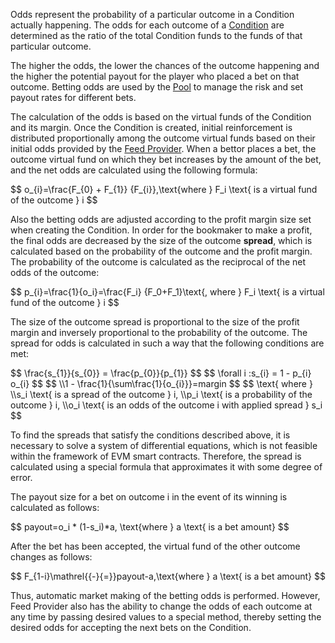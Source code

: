 
<PageHeadline
  title="Odds"
  subTitle="Odds are the measure of how much a market participant (i.e. a bettor) can win vs how much they bet."
/>

Odds represent the probability of a particular outcome in a Condition actually happening. The odds for each outcome of
a [Condition](/concepts/protocol/conditions) are determined as the ratio of the total Condition funds to the funds of
that particular outcome.

The higher the odds, the lower the chances of the outcome happening and the higher the potential payout for the player
who placed a bet on that outcome. Betting odds are used by the [Pool](/concepts/protocol/pools) to manage the risk and
set payout rates for different bets.

The calculation of the odds is based on the virtual funds of the Condition and its margin.
Once the Condition is created, initial reinforcement is distributed proportionally among the outcome virtual funds based
on their initial odds provided by the [Feed Provider](/concepts/basic/feed-providers). When a bettor places a bet,
the outcome virtual fund on which they bet increases by the amount of the bet, and the net odds are calculated using
the following formula:

<Formula>
$$
  o_{i}=\frac{F_{0} + F_{1}} {F_{i}},\text{where } F_i \text{ is a virtual fund of the outcome } i
$$
</Formula>

Also the betting odds are adjusted according to the profit margin size set when creating the Condition. In order for
the bookmaker to make a profit, the final odds are decreased by the size of the outcome **spread**, which is calculated
based on the probability of the outcome and the profit margin. The probability of the outcome is calculated as the
reciprocal of the net odds of the outcome:

<Formula>
$$
  p_{i}=\frac{1}{o_i}=\frac{F_i} {F_0+F_1}\text{, where } F_i \text{ is a virtual fund of the outcome } i
$$
</Formula>

The size of the outcome spread is proportional to the size of the profit margin and inversely proportional to the
probability of the outcome. The spread for odds is calculated in such a way that the following conditions are met:

<Formula>
$$
  \frac{s_{1}}{s_{0}} = \frac{p_{0}}{p_{1}}
$$
</Formula>

<Formula>
$$
  \forall i :s_{i} = 1 - p_{i} o_{i}
$$
</Formula>

<Formula>
$$
  \\1 - \frac{1}{\sum\frac{1}{o_{i}}}=margin
$$
</Formula>

<Formula className="text-md">
$$
  \text{ where }
  \\s_i \text{ is a spread of the outcome } i,
  \\p_i \text{ is a probability of the outcome } i,
  \\o_i \text{ is an odds of the outcome i with applied spread } s_i
$$
</Formula>

To find the spreads that satisfy the conditions described above, it is necessary to solve a system of differential
equations, which is not feasible within the framework of EVM smart contracts. Therefore, the spread is calculated using
a special formula that approximates it with some degree of error.

The payout size for a bet on outcome i in the event of its winning is calculated as follows:

<Formula>
$$
  payout=o_i * (1-s_i)*a, \text{where } a \text{ is a bet amount}
$$
</Formula>

After the bet has been accepted, the virtual fund of the other outcome changes as follows:

<Formula>
$$
  F_{1-i}\mathrel{{-}{=}}payout-a,\text{where } a \text{ is a bet amount}
$$
</Formula>

Thus, automatic market making of the betting odds is performed. However, Feed Provider also has the ability to change
the odds of each outcome at any time by passing desired values to a special method, thereby setting the desired odds
for accepting the next bets on the Condition.
